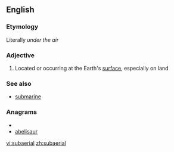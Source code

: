 ==English==

===Etymology===
Literally ''under the air''

===Adjective===
{{wikipedia}}
{{en-adj|-}}

# {{geology}} Located or occurring at the Earth's [[surface]], especially on land

===See also===
*[[submarine]]

===Anagrams===
* {{alphagram|aabeilrsu}}
* [[abelisaur#English|abelisaur]]

[[vi:subaerial]]
[[zh:subaerial]]